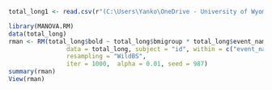 ```{r}
total_long1 <- read.csv(r"(C:\Users\Yanko\OneDrive - University of Wyoming\Desktop - Copy\Lab\abcd\deap data\Total\total_long.csv)")
```

```{r}
library(MANOVA.RM)
data(total_long)
rman <- RM(total_long$bold ~ total_long$bmigroup * total_long$event_name * total_long$sex_at_birth * total_long$roi, 
                data = total_long, subject = "id", within = c("event_name", "roi"), 
                resampling = "WildBS",
                iter = 1000,  alpha = 0.01, seed = 987)
summary(rman)
View(rman)
```